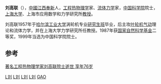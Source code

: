 {{Infobox_Person
| name = 刘高联
|image= 
|box_width= 
|occupation= 
| period = 
|birth_name=
| other_names =
| Sex =男
|birth_date= {{birth date|1932|7|5}}
|birth_place= {{ROC}}[[江西|江西]][[奉新|奉新]]
|death_date= {{death date and age|2008|3|8|1932|7|5}}
|death_place= 
| nationality ={{PRC}}
| residence =
| party =
| religion =
| spouse = 
| relatives = 
|education= 
| past = 
{{Infobox_People_CAS
|学部=技术科学部
|专业=工程热物理学，流体力学
|当选年=1999年
}}
| work =
|awards=
}}
'''刘高联'''（{{bd|1932年|7月5日|2008年|3月8日|catIdx=Liu刘高联}}），[[中國|中國]][[江西|江西]][[奉新|奉新]]人，[[工程热物理学|工程热物理学]]家、[[流体力学|流体力学]]家，[[中国科学院|中国科学院]]院士，[[上海大学|上海大学]]、上海市应用数学和力学研究所[[教授|教授]]。

刘高联1957年于[[哈尔滨工业大学|哈尔滨工业大学]]涡轮机专业[[研究生班|研究生班]]毕业，后主攻[[叶轮机|叶轮机]][[气动|气动]]理论和流体力学，并在上海大学力学研究所任教授。1987年获[[国家自然科学基金|国家自然科学基金]]二等奖，1999年当选为中国科学院院士。

== 参考 ==
[https://web.archive.org/web/20080529003008/http://www.sciencetimes.com.cn/htmlnews/2008310174424322203188.html 著名工程热物理学家刘高联院士逝世 享年76岁]

{{中国科学院技术科学部院士}}

[[Category:中国物理学家|L刘]]
[[Category:奉新人|L刘]]
[[Category:哈尔滨工业大学校友|L刘]]
[[Category:上海大学教授|L刘]]
[[Category:刘姓|GAO]]


{{China-scientist-stub}}